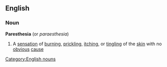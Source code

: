 ==English==
===Noun===
'''Paresthesia''' (or ''paraesthesia'')
#A [[sensation]] of [[burning]], [[prickling]], [[itching]], or [[tingling]] of the [[skin]] with no [[obvious]] [[cause]]
[[Category:English nouns]]